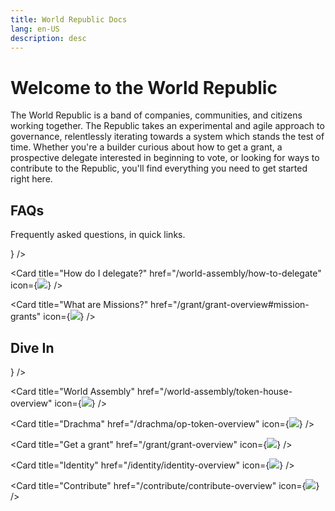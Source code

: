 ```yaml
---
title: World Republic Docs
lang: en-US
description: desc
---
```



# Welcome to the World Republic

The World Republic is a band of companies, communities, and citizens working together. The Republic takes an experimental and agile approach to governance, relentlessly iterating towards a system which stands the test of time.
Whether you're a builder curious about how to get a grant, a prospective delegate interested in beginning to vote, or looking for ways to contribute to the Republic, you'll find everything you need to get started right here.

## FAQs

Frequently asked questions, in quick links.

<Cards>
  <Card title="Get started" href="/welcome/welcome-overview" icon={<img src="/img/icons/news-line.svg" />} />

  <Card title="How do I delegate?" href="/world-assembly/how-to-delegate" icon={<img src="/img/icons/question-answer-line.svg" />} />
  
  <Card title="What are Missions?" href="/grant/grant-overview#mission-grants" icon={<img src="/img/icons/shapes.svg" />} />
</Cards>

## Dive In

<Cards>
  <Card title="Citizens' House" href="/citizens-house/citizen-house-overview" icon={<img src="/img/icons/person.svg" />} />

  <Card title="World Assembly" href="/world-assembly/token-house-overview" icon={<img src="/img/icons/government-line.svg" />} />
  
  <Card title="Drachma" href="/drachma/op-token-overview" icon={<img src="/img/icons/stack.svg" />} />
  
  <Card title="Get a grant" href="/grant/grant-overview" icon={<img src="/img/icons/build.svg" />} />
  
  <Card title="Identity" href="/identity/identity-overview" icon={<img src="/img/icons/gear.svg" />} />
  
  <Card title="Contribute" href="/contribute/contribute-overview" icon={<img src="/img/icons/shapes.svg" />} />
</Cards>